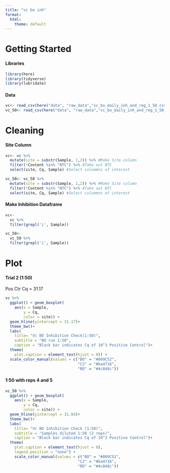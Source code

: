 ```yaml
---
title: "vc bo inh"
format:
  html:
    theme: default
---
```


# Getting Started

#### Libraries

```r
library(here)
library(tidyverse)
library(lubridate)
```

#### Data

```r
vc<- read_csv(here("data", "raw_data","vc_bo_daily_inh_and_reg_1_50.csv")) #Run 1:50
vc_50<- read_csv(here("data", "raw_data","vc_bo_daily_inh_and_reg_1_50_trial2.csv")) #Run 1:50 with reps 4 and 5
```

# Cleaning

#### Site Column

```r
vc<- vc %>%
  mutate(site = substr(Sample, 1,2)) %>% #Make Site column
  filter(!Content %in% "NTC") %>% #Take out NTC
  select(site, Cq, Sample) #Select colummns of interest

vc_50<- vc_50 %>%
  mutate(site = substr(Sample, 1,2)) %>% #Make Site column
  filter(!Content %in% "NTC") %>% #Take out NTC
  select(site, Cq, Sample) #Select colummns of interest
```

#### Make Inhibition Dataframe

```r
vc<- 
  vc %>%
  filter(grepl('i', Sample))

vc_50<- 
  vc_50 %>%
  filter(grepl('i', Sample))
```

# Plot

#### Trial 2 (1:50)

Pos Ctr Cq = 31.17

```r
vc %>%
  ggplot() + geom_boxplot(
    aes(x = Sample,
        y = Cq,
        color = site)) +
  geom_hline(yintercept = 31.17)+
  theme_bw()+
  labs(
    title= "Vc BO Inhibition Check(1:50)",
    subtitle = "BO run 1:50",
    caption = "Black bar indicates Cq of 10^3 Positive Control")+
  theme(
    plot.caption = element_text(hjust = 0)) +
  scale_color_manual(values = c("BO" = "#809C52",
                                "C2" = "#ba4716",
                                "RD" = "#4c848c"))
```

#### 1:50 with reps 4 and 5

```r
vc_50 %>%
  ggplot() + geom_boxplot(
    aes(x = Sample,
        y = Cq,
        color = site)) +
  geom_hline(yintercept = 31.84)+
  theme_bw()+
  labs(
    title= "Vc BO Inhibition Check (1:50)",
    subtitle = "Samples diluted 1:50 (2 reps)",
    caption = "Black bar indicates Cq of 10^3 Positive Control")+
  theme(
    plot.caption = element_text(hjust = 0),
    legend.position = "none") +
    scale_color_manual(values = c("BO" = "#809C52",
                                "C2" = "#ba4716",
                                "RD" = "#4c848c"))
```
